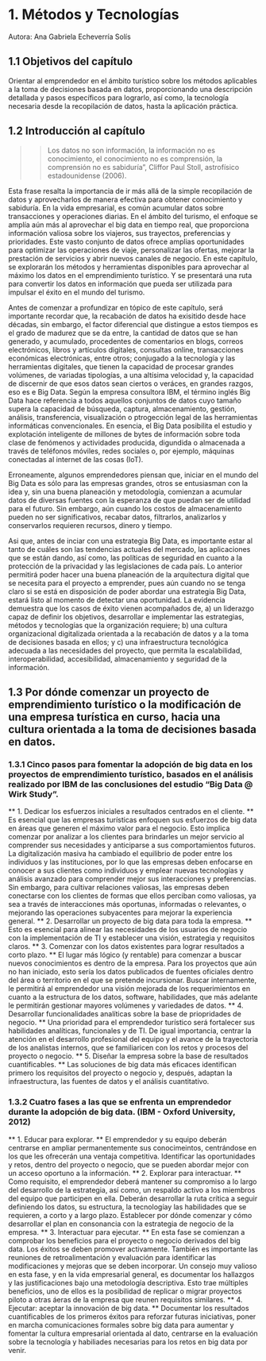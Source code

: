 # 1. Métodos y Tecnologías
Autora: Ana Gabriela Echeverría Solís

## 1.1 Objetivos del capítulo
Orientar al emprendedor en el ámbito turístico sobre los métodos aplicables a la toma de decisiones basada en datos, proporcionando una descripción detallada y pasos específicos para lograrlo, así como, la tecnología necesaria desde la recopilación de datos, hasta la aplicación práctica.

## 1.2 Introducción al capítulo

>> Los datos no son información, la información no es conocimiento, el conocimiento no es comprensión, la comprensión no es sabiduría", Cliffor Paul Stoll, astrofísico estadounidense (2006). 

Esta frase resalta la importancia de ir más allá de la simple recopilación de datos y aprovecharlos de manera efectiva para obtener conocimiento y sabiduría. En la vida empresarial, es común acumular datos sobre transacciones y operaciones diarias. En el ámbito del turismo, el enfoque se amplía aún más al aprovechar el big data en tiempo real, que proporciona información valiosa sobre los viajeros, sus trayectos, preferencias y prioridades. Este vasto conjunto de datos ofrece amplias oportunidades para optimizar las operaciones de viaje, personalizar las ofertas, mejorar la prestación de servicios y abrir nuevos canales de negocio. En este capítulo, se explorarán los métodos y herramientas disponibles para aprovechar al máximo los datos en el emprendimiento turístico. Y se presentará una ruta para convertir los datos en información que pueda ser utilizada para impulsar el éxito en el mundo del turismo.

Antes de comenzar a profundizar en tópico de este capítulo, será importante recordar que, la recabación de datos ha exisitido desde hace décadas, sin embargo, el factor diferencial que distingue a estos tiempos es el grado de madurez que se da entre, la cantidad de datos que se han generado, y acumulado, procedentes de comentarios en blogs, correos electrónicos, libros y artículos digitales, consultas online, transacciones económicas electrónicas, entre otros; conjugado a la tecnología y las herramientas digitales, que tienen la capacidad de procesar grandes volúmenes, de variadas tipologías, a una altísima velocidad y, la capacidad de discernir de que esos datos sean ciertos o veráces, en grandes razgos, eso es e Big Data. Según la empresa consultora IBM, el término inglés Big Data hace referencia a todos aquellos conjuntos de datos cuyo tamaño supera la capacidad de búsqueda, captura, almacenamiento, gestión, análisis, transferencia, visualización o ptrogección legal de las herramientas informáticas convencionales. En esencia, el Big Data posibilita el estudio y explotación inteligente de millones de bytes de información sobre toda clase de fenómenos y actividades producida, digundida o almacenada a través de teléfonos móviles, redes sociales o, por ejemplo, máquinas conectadas al internet de las cosas (IoT).

Erroneamente, algunos emprendedores piensan que, iniciar en el mundo del Big Data es sólo para las empresas grandes, otros se entusiasman con la idea y, sin una buena planeación y metodología, comienzan a acumular datos de diversas fuentes con la esperanza de que puedan ser de utilidad para el futuro. Sin embargo, aún cuando los costos de almacenamiento pueden no ser significativos, recabar datos, filtrarlos, analizarlos y conservarlos requieren recursos, dinero y tiempo. 

Asi que, antes de inciar con una estrategia Big Data, es importante estar al tanto de cuáles son las tendencias actuales del mercado, las aplicaciones que se están dando, así como, las políticas de seguridad en cuanto a la protección de la privacidad y las legislaciones de cada país. Lo anterior permitirá poder hacer una buena planeación de la arquitectura digital que se necesita para el proyecto a emprender, pues aún cuando no se tenga claro si se está en disposición de poder abordar una estrategia Big Data, estará listo al momento de detectar una oportunidad. 
La evidencia demuestra que los casos de éxito vienen acompañados de, a) un liderazgo capaz de definir los objetivos, desarrollar e implementar las estrategias, métodos y tecnologías que la organización requiere; b) una cultura organizacional digitalizada orientada a la recabación de datos y a la toma de decisiones basada en ellos; y c) una infraestructura tecnológica adecuada a las necesidades del proyecto, que permita la escalabilidad, interoperabilidad, accesibilidad, almacenamiento y seguridad de la información.


## 1.3 Por dónde comenzar un proyecto de emprendimiento turístico o la modificación de una empresa turística en curso, hacia una cultura orientada a la toma de decisiones basada en datos. 

### 1.3.1 Cinco pasos para fomentar la adopción de big data en los proyectos de emprendimiento turístico, basados en el análisis realizado por IBM de las conclusiones del estudio "Big Data @ Wirk Study".

** 1. Dedicar los esfuerzos iniciales a resultados centrados en el cliente. ** Es esencial que las empresas turísticas enfoquen sus esfuerzos de big data en áreas que generen el máximo valor para el negocio. Esto implica comenzar por analizar a los clientes para brindarles un mejor servicio al comprender sus necesidades y anticiparse a sus comportamientos futuros. La digitalización masiva ha cambiado el equilibrio de poder entre los individuos y las instituciones, por lo que las empresas deben enfocarse en conocer a sus clientes como individuos y emplear nuevas tecnologías y análisis avanzado para comprender mejor sus interacciones y preferencias. Sin embargo, para cultivar relaciones valiosas, las empresas deben conectarse con los clientes de formas que ellos perciban como valiosas, ya sea a través de interacciones más oportunas, informadas o relevantes, o mejorando las operaciones subyacentes para mejorar la experiencia general.
** 2. Desarrollar un proyecto de big data para toda la empresa. ** Esto es esencial para alinear las necesidades de los usuarios de negocio con la implementación de TI y establecer una visión, estrategia y requisitos claros. 
** 3. Comenzar con los datos existentes para lograr resultados a corto plazo. ** El lugar más lógico (y rentable) para comenzar a buscar nuevos conocimientos es dentro de la empresa. Para los proyectos que aún no han iniciado, esto sería los datos publicados de fuentes oficiales dentro del área o territorio en el que se pretende incursionar. Buscar internamente, le permitirá al emprendedor una visión mejorada de los requerimientos en cuanto a la estructura de los datos, software, habilidades, que más adelante le permitirán gestionar mayores volúmenes y variedades de datos. 
** 4. Desarrollar funcionalidades analíticas sobre la base de priopridades de negocio. ** Una prioridad para el emprendedor turístico será fortalecer sus habilidades analíticas, funcionales y de TI. De igual importancia, centrar la atención en el desarrollo profesional del equipo y el avance de la trayectoria de los analistas internos, que se familiaricen con los retos y procesos del proyecto o negocio.
** 5. Diseñar la empresa sobre la base de resultados cuantificables. ** Las soluciones de big data más eficaces identifican primero los requisitos del proyecto o negocio y, después, adaptan la infraestructura, las fuentes de datos y el análisis cuantitativo.


### 1.3.2 Cuatro fases a las que se enfrenta un emprendedor durante la  adopción de big data. (IBM - Oxford University, 2012)

** 1. Educar para explorar. ** El emprendedor y su equipo deberán centrarse en ampliar permanentemente sus conocimeintos, centrándose en los que les ofrecerán una ventaja competitiva. Identificar las oportunidades y retos, dentro del proyecto o negocio, que se pueden abordar mejor con un acceso oportuno a la información.
** 2. Explorar para interactuar. ** Como requisito, el emprendedor deberá mantener su compromiso a lo largo del desarrollo de la estrategia, así como, un respaldo activo a los miembros del equipo que participen en ella. Deberán desarrollar la ruta crítica a seguir definiendo los datos, su estructura, la tecnologíay las habilidades que se requieren, a corto y a largo plazo. Establecer por dónde comenzar y cómo desarrollar el plan en consonancia con la estrategia de negocio de la empresa. 
** 3. Interactuar para ejecutar. ** En esta fase se comienzan a comprobar los beneficios para el proyecto o negocio derivados del big data. Los éxitos se deben promover activamente. También es importante las reuniones de retroalimentación y evaluación para identificar las modificaciones y mejoras que se deben incorporar. Un consejo muy valioso en esta fase, y en la vida empresarial general, es documentar los hallazgos y las justificaciones bajo una metodología descriptiva. Esto trae múltiples beneficios, uno de ellos es la posibilidad de replicar o migrar proyectos piloto a otras áeras de la empresa que reunen requisitos similares. 
** 4. Ejecutar: aceptar la innovación de big data. ** Documentar los resultados cuantificables de los primeros éxitos para reforzar futuras iniciativas, poner en marcha comunicaciones formales sobre big data para aumentar y fomentar la cultura empresarial orientada al dato, centrarse en la evaluación sobre la tecnología y habiliades necesarias para los retos en big data por venir.

